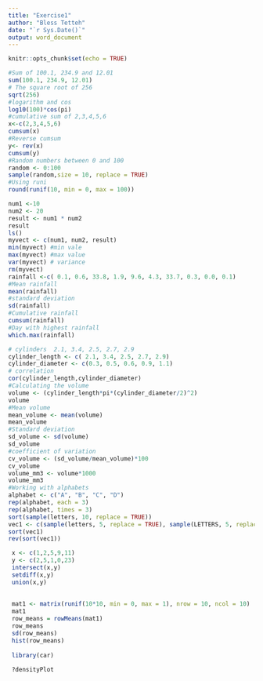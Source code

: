 ```yaml
---
title: "Exercise1"
author: "Bless Tetteh"
date: "`r Sys.Date()`"
output: word_document
---
```


```r
knitr::opts_chunk$set(echo = TRUE)
```

```r
#Sum of 100.1, 234.9 and 12.01
sum(100.1, 234.9, 12.01)
# The square root of 256
sqrt(256)
#logarithm and cos
log10(100)*cos(pi)
#cumulative sum of 2,3,4,5,6
x<-c(2,3,4,5,6)
cumsum(x)
#Reverse cumsum
y<- rev(x)
cumsum(y)
#Random numbers between 0 and 100
random <- 0:100
sample(random,size = 10, replace = TRUE)
#Using runi
round(runif(10, min = 0, max = 100))

num1 <-10
num2 <- 20
result <- num1 * num2
result
ls()
myvect <- c(num1, num2, result)
min(myvect) #min vale
max(myvect) #max value
var(myvect) # variance
rm(myvect)
rainfall <-c( 0.1, 0.6, 33.8, 1.9, 9.6, 4.3, 33.7, 0.3, 0.0, 0.1)
#Mean rainfall
mean(rainfall)
#standard deviation
sd(rainfall)
#Cumulative rainfall
cumsum(rainfall)
#Day with highest rainfall 
which.max(rainfall)

# cylinders  2.1, 3.4, 2.5, 2.7, 2.9
cylinder_length <- c( 2.1, 3.4, 2.5, 2.7, 2.9)
cylinder_diameter <- c(0.3, 0.5, 0.6, 0.9, 1.1)
# correlation
cor(cylinder_length,cylinder_diameter)
#Calculating the volume
volume <- (cylinder_length*pi*(cylinder_diameter/2)^2)
volume
#Mean volume
mean_volume <- mean(volume)
mean_volume
#Standard deviation
sd_volume <- sd(volume)
sd_volume
#coefficient of variation
cv_volume <- (sd_volume/mean_volume)*100
cv_volume
volume_mm3 <- volume*1000
volume_mm3
#Working with alphabets
alphabet <- c("A", "B", "C", "D")
rep(alphabet, each = 3)
rep(alphabet, times = 3)
sort(sample(letters, 10, replace = TRUE))
vec1 <- c(sample(letters, 5, replace = TRUE), sample(LETTERS, 5, replace = TRUE))
sort(vec1)
rev(sort(vec1))

 x <- c(1,2,5,9,11)
 y <- c(2,5,1,0,23)
 intersect(x,y)
 setdiff(x,y)
 union(x,y)
 
 
 mat1 <- matrix(runif(10*10, min = 0, max = 1), nrow = 10, ncol = 10)
 mat1
 row_means = rowMeans(mat1)
 row_means
 sd(row_means)
 hist(row_means)
 
 library(car)
 
 ?densityPlot 
```